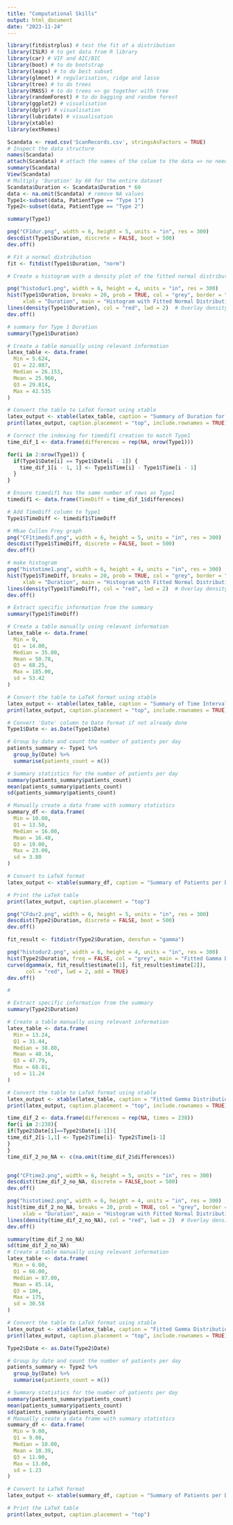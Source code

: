 ---
title: "Computational Skills"
output: html_document
date: "2023-11-24"
---

```{R Libraries}
library(fitdistrplus) # test the fit of a distribution
library(ISLR) # to get data from R library
library(car) # VIF and AIC/BIC
library(boot) # to do bootstrap
library(leaps) # to do best subset
library(glmnet) # regularisation, ridge and lasso
library(tree) # to do trees 
library(MASS) # to do trees => go together with tree
library(randomForest) # to do bagging and random forest
library(ggplot2) # visualisation
library(dplyr) # visualisation
library(lubridate) # visualisation
library(xtable)
library(extRemes)
```


```{R Dataset}
Scandata <- read.csv('ScanRecords.csv', stringsAsFactors = TRUE)
# Inspect the data structure
names(Scandata)
attach(Scandata) # attach the names of the colum to the data => no need to assign
summary(Scandata)
View(Scandata)
# Multiply 'Duration' by 60 for the entire dataset
Scandata$Duration <- Scandata$Duration * 60
data <- na.omit(Scandata) # remove NA values
Type1<-subset(data, PatientType == "Type 1") 
Type2<-subset(data, PatientType == "Type 2") 
```

```{R Visualisation Type1 Duration}
summary(Type1)

png("CF1dur.png", width = 6, height = 5, units = "in", res = 300)
descdist(Type1$Duration, discrete = FALSE, boot = 500)
dev.off() 

# Fit a normal distribution 
fit <- fitdist(Type1$Duration, "norm")

# Create a histogram with a density plot of the fitted normal distribution

png("histodur1.png", width = 6, height = 4, units = "in", res = 300)
hist(Type1$Duration, breaks = 20, prob = TRUE, col = "grey", border = "black", 
     xlab = "Duration", main = "Histogram with Fitted Normal Distribution")
lines(density(Type1$Duration), col = "red", lwd = 2)  # Overlay density plot
dev.off()

# summary for Type 1 Duration
summary(Type1$Duration)

# Create a table manually using relevant information
latex_table <- data.frame(
  Min = 5.624,
  Q1 = 22.087,
  Median = 26.153,
  Mean = 25.960,
  Q3 = 29.814,
  Max = 42.535
)

# Convert the table to LaTeX format using xtable
latex_output <- xtable(latex_table, caption = "Summary of Duration for Type 1 Patients")
print(latex_output, caption.placement = "top", include.rownames = TRUE)


```

```{R Visualisation Patient 1 Time Interval}
# Correct the indexing for timedif1 creation to match Type1
time_dif_1 <- data.frame(differences = rep(NA, nrow(Type1)))

for(i in 2:nrow(Type1)) {
  if(Type1$Date[i] == Type1$Date[i - 1]) {
    time_dif_1[i - 1, 1] <- Type1$Time[i] - Type1$Time[i - 1]
  }
}

# Ensure timedif1 has the same number of rows as Type1
timedif1 <- data.frame(TimeDiff = time_dif_1$differences)

# Add TimeDiff column to Type1
Type1$TimeDiff <- timedif1$TimeDiff

# Mkae Cullen Frey graph
png("CF1timedif.png", width = 6, height = 5, units = "in", res = 300)
descdist(Type1$TimeDiff, discrete = FALSE, boot = 500)
dev.off()

# make histogram
png("histotime1.png", width = 6, height = 4, units = "in", res = 300)
hist(Type1$TimeDiff, breaks = 20, prob = TRUE, col = "grey", border = "black", 
     xlab = "Duration", main = "Histogram with Fitted Normal Distribution")
lines(density(Type1$TimeDiff), col = "red", lwd = 2)  # Overlay density plot
dev.off()

# Extract specific information from the summary
summary(Type1$TimeDiff)

# Create a table manually using relevant information
latex_table <- data.frame(
  Min = 0,
  Q1 = 14.00,
  Median = 35.00,
  Mean = 50.78,
  Q3 = 68.25,
  Max = 185.00,
  sd = 53.42
)

# Convert the table to LaTeX format using xtable
latex_output <- xtable(latex_table, caption = "Summary of Time Interval  for Type 1 Patients")
print(latex_output, caption.placement = "top", include.rownames = TRUE)

```
```{R Type1 Patient per day}
# Convert 'Date' column to Date format if not already done
Type1$Date <- as.Date(Type1$Date)

# Group by date and count the number of patients per day
patients_summary <- Type1 %>%
  group_by(Date) %>%
  summarise(patients_count = n())

# Summary statistics for the number of patients per day
summary(patients_summary$patients_count)
mean(patients_summary$patients_count)
sd(patients_summary$patients_count)

# Manually create a data frame with summary statistics
summary_df <- data.frame(
  Min = 10.00,
  Q1 = 13.50,
  Median = 16.00,
  Mean = 16.48,  
  Q3 = 19.00,
  Max = 23.00,
  sd = 3.80
)

# Convert to LaTeX format
latex_output <- xtable(summary_df, caption = "Summary of Patients per Day", label = "tab:patients_summary")

# Print the LaTeX table
print(latex_output, caption.placement = "top")
```

```{R Visualisation Type2 Duration}
png("CFdur2.png", width = 6, height = 5, units = "in", res = 300)
descdist(Type2$Duration, discrete = FALSE, boot = 500)
dev.off()

fit_result <- fitdistr(Type2$Duration, densfun = "gamma")

png("histodur2.png", width = 6, height = 4, units = "in", res = 300)
hist(Type2$Duration, freq = FALSE, col = "grey", main = "Fitted Gamma Distribution", xlab = "Duration")
curve(dgamma(x, fit_result$estimate[1], fit_result$estimate[2]), 
      col = "red", lwd = 2, add = TRUE)
dev.off()

#

# Extract specific information from the summary
summary(Type2$Duration)

# Create a table manually using relevant information
latex_table <- data.frame(
  Min = 13.24,
  Q1 = 31.44,
  Median = 38.80,
  Mean = 40.16,
  Q3 = 47.79,
  Max = 68.81,
  sd = 11.24
)

# Convert the table to LaTeX format using xtable
latex_output <- xtable(latex_table, caption = "Fitted Gamma Distribution for Type 2 Scan Duration")
print(latex_output, caption.placement = "top", include.rownames = TRUE)

```

```{R Visualisation Type 2 Time Interval}
time_dif_2 <- data.frame(differences = rep(NA, times = 238))
for(i in 2:238){
if(Type2$Date[i]==Type2$Date[i-1]){
time_dif_2[i-1,1] <- Type2$Time[i]- Type2$Time[i-1]
}
}
time_dif_2_no_NA <- c(na.omit(time_dif_2$differences))


png("CFtime2.png", width = 6, height = 5, units = "in", res = 300)
descdist(time_dif_2_no_NA, discrete = FALSE,boot = 500)
dev.off()

png("histotime2.png", width = 6, height = 4, units = "in", res = 300)
hist(time_dif_2_no_NA, breaks = 20, prob = TRUE, col = "grey", border = "black", 
     xlab = "Duration", main = "Histogram with Fitted Normal Distribution")
lines(density(time_dif_2_no_NA), col = "red", lwd = 2)  # Overlay density plot
dev.off()

summary(time_dif_2_no_NA)
sd(time_dif_2_no_NA)
# Create a table manually using relevant information
latex_table <- data.frame(
  Min = 6.00,
  Q1 = 66.00,
  Median = 87.00,
  Mean = 85.14,
  Q3 = 106,
  Max = 175,
  sd = 30.58
)

# Convert the table to LaTeX format using xtable
latex_output <- xtable(latex_table, caption = "Fitted Gamma Distribution for Type 2 Scan Duration")
print(latex_output, caption.placement = "top", include.rownames = TRUE)

```

```{R Type 2 Patient per day}
Type2$Date <- as.Date(Type2$Date)

# Group by date and count the number of patients per day
patients_summary <- Type2 %>%
  group_by(Date) %>%
  summarise(patients_count = n())

# Summary statistics for the number of patients per day
summary(patients_summary$patients_count)
mean(patients_summary$patients_count)
sd(patients_summary$patients_count)
# Manually create a data frame with summary statistics
summary_df <- data.frame(
  Min = 9.00,
  Q1 = 9.00,
  Median = 10.00,
  Mean = 10.39,  
  Q3 = 11.00,
  Max = 13.00,
  sd = 1.23
)

# Convert to LaTeX format
latex_output <- xtable(summary_df, caption = "Summary of Patients per Day", label = "tab:patients_summary")

# Print the LaTeX table
print(latex_output, caption.placement = "top") 
```

